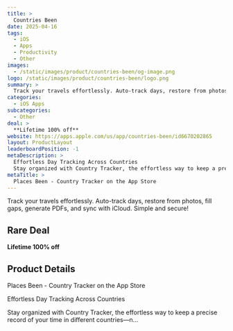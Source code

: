 ```yaml
---
title: >
  Countries Been
date: 2025-04-16
tags:
  - iOS
  - Apps
  - Productivity
  - Other
images:
  - /static/images/product/countries-been/og-image.png
logo: /static/images/product/countries-been/logo.png
summary: >
  Track your travels effortlessly. Auto-track days, restore from photos, fill gaps, generate PDFs, and sync with iCloud. Simple and secure!
categories:
  - iOS Apps
subcategories:
  - Other
deal: >
  **Lifetime 100% off**
website: https://apps.apple.com/us/app/countries-been/id6670202865
layout: ProductLayout
leaderboardPosition: -1
metaDescription: >
  Effortless Day Tracking Across Countries
  Stay organized with Country Tracker, the effortless way to keep a precise record of your time in different countries—n…
metaTitle: >
  ‎Places Been - Country Tracker on the App Store
---
```

Track your travels effortlessly. Auto-track days, restore from photos, fill gaps, generate PDFs, and sync with iCloud. Simple and secure!

## Rare Deal

**Lifetime 100% off**

## Product Details

‎Places Been - Country Tracker on the App Store

Effortless Day Tracking Across Countries

Stay organized with Country Tracker, the effortless way to keep a precise record of your time in different countries—n…
